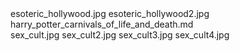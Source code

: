     
<PopImage className="w-full sm:max-w-[50vw] md:max-w-md float-right sm:m-1 sm:ml-4" src={JPG_esoteric_hollywood_jpg} width={384} alt="esoteric_hollywood.jpg">
	esoteric_hollywood.jpg
</PopImage>
<PopImage className="w-full sm:max-w-[50vw] md:max-w-md float-left sm:m-1 sm:mr-4" src={JPG_esoteric_hollywood2_jpg} width={384} alt="esoteric_hollywood2.jpg">
	esoteric_hollywood2.jpg
</PopImage>
<div className="w-full md:max-w-[80rem] float-right italic">
	<MD_harry_potter_carnivals_of_life_and_death_md />
	harry_potter_carnivals_of_life_and_death.md
</div>
<PopImage className="w-full sm:max-w-[50vw] md:max-w-md float-right sm:m-1 sm:ml-4" src={JPG_sex_cult_jpg} width={384} alt="sex_cult.jpg">
	sex_cult.jpg
</PopImage>
<PopImage className="w-full sm:max-w-[50vw] md:max-w-md float-left sm:m-1 sm:mr-4" src={JPG_sex_cult2_jpg} width={384} alt="sex_cult2.jpg">
	sex_cult2.jpg
</PopImage>
<PopImage className="w-full sm:max-w-[50vw] md:max-w-md float-right sm:m-1 sm:ml-4" src={JPG_sex_cult3_jpg} width={384} alt="sex_cult3.jpg">
	sex_cult3.jpg
</PopImage>
<PopImage className="w-full sm:max-w-[50vw] md:max-w-md float-left sm:m-1 sm:mr-4" src={JPG_sex_cult4_jpg} width={384} alt="sex_cult4.jpg">
	sex_cult4.jpg
</PopImage>
